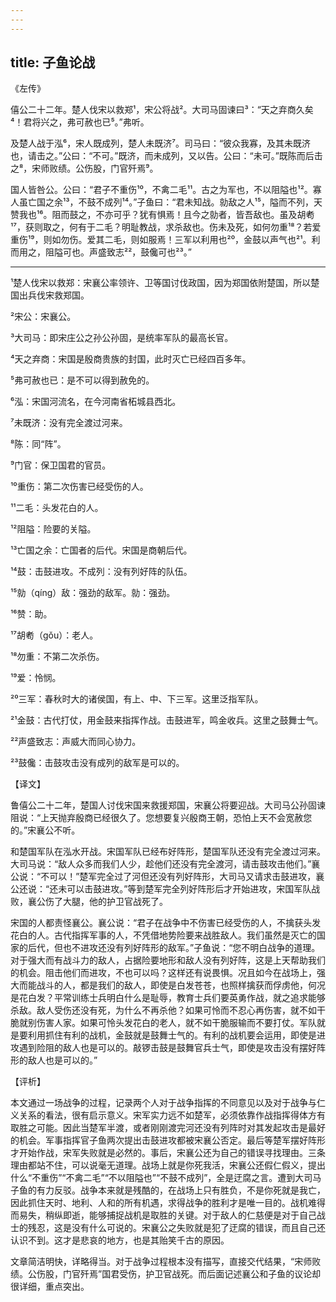 ```yaml
---
---
---
```

title: 子鱼论战
---




《左传》

僖公二十二年。楚人伐宋以救郑¹，宋公将战²。大司马固谏曰³：“天之弃商久矣⁴！君将兴之，弗可赦也已⁵。”弗听。

及楚人战于泓⁶，宋人既成列，楚人未既济⁷。司马曰：“彼众我寡，及其未既济也，请击之。”公曰：“不可。”既济，而未成列，又以告。公曰：“未可。”既陈而后击之⁸，宋师败绩。公伤股，门官歼焉⁹。

国人皆咎公。公曰：“君子不重伤¹⁰，不禽二毛¹¹。古之为军也，不以阻隘也¹²。寡人虽亡国之余¹³，不鼓不成列¹⁴。”子鱼曰：“君未知战。勍敌之人¹⁵，隘而不列，天赞我也¹⁶。阻而鼓之，不亦可乎？犹有惧焉！且今之勍者，皆吾敌也。虽及胡耇¹⁷，获则取之，何有于二毛？明耻教战，求杀敌也。伤未及死，如何勿重¹⁸？若爱重伤¹⁹，则如勿伤。爱其二毛，则如服焉！三军以利用也²⁰，金鼓以声气也²¹。利而用之，阻隘可也。声盛致志²²，鼓儳可也²³。”



***



¹楚人伐宋以救郑：宋襄公率领许、卫等国讨伐政国，因为郑国依附楚国，所以楚国出兵伐宋救郑国。

²宋公：宋襄公。

³大司马：即宋庄公之孙公孙固，是统率军队的最高长官。

⁴天之弃商：宋国是殷商贵族的封国，此时灭亡已经四百多年。

⁵弗可赦也已：是不可以得到赦免的。

⁶泓：宋国河流名，在今河南省柘城县西北。

⁷未既济：没有完全渡过河来。

⁸陈：同“阵”。

⁹门官：保卫国君的官员。

¹⁰重伤：第二次伤害已经受伤的人。

¹¹二毛：头发花白的人。

¹²阻隘：险要的关隘。

¹³亡国之余：亡国者的后代。宋国是商朝后代。

¹⁴鼓：击鼓进攻。不成列：没有列好阵的队伍。

¹⁵勍（qíng）敌：强劲的敌军。勍：强劲。

¹⁶赞：助。

¹⁷胡耇（gǒu）：老人。

¹⁸勿重：不第二次杀伤。

¹⁹爱：怜悯。

²⁰三军：春秋时大的诸侯国，有上、中、下三军。这里泛指军队。

²¹金鼓：古代打仗，用金鼓来指挥作战。击鼓进军，鸣金收兵。这里之鼓舞士气。

²²声盛致志：声威大而同心协力。

²³鼓儳：击鼓攻击没有成列的敌军是可以的。

【译文】

鲁僖公二十二年，楚国人讨伐宋国来救援郑国，宋襄公将要迎战。大司马公孙固谏阻说：“上天抛弃殷商已经很久了。您想要复兴殷商王朝，恐怕上天不会宽赦您的。”宋襄公不听。

和楚国军队在泓水开战。宋国军队已经布好阵形，楚国军队还没有完全渡过河来。大司马说：“敌人众多而我们人少，趁他们还没有完全渡河，请击鼓攻击他们。”襄公说：“不可以！”楚军完全过了河但还没有列好阵形，大司马又请求击鼓进攻，襄公还说：“还未可以击鼓进攻。”等到楚军完全列好阵形后才开始进攻，宋国军队战败，襄公伤了大腿，他的护卫官战死了。

宋国的人都责怪襄公。襄公说：“君子在战争中不伤害已经受伤的人，不擒获头发花白的人。古代指挥军事的人，不凭借地势险要来战胜敌人。我们虽然是灭亡的国家的后代，但也不进攻还没有列好阵形的敌军。”子鱼说：“您不明白战争的道理。对于强大而有战斗力的敌人，占据险要地形和敌人没有列好阵，这是上天帮助我们的机会。阻击他们而进攻，不也可以吗？这样还有说畏惧。况且如今在战场上，强大而能战斗的人，都是我们的敌人，即使是白发苍苍，也照样擒获而俘虏他，何况是花白发？平常训练士兵明白什么是耻辱，教育士兵们要英勇作战，就之追求能够杀敌。敌人受伤还没有死，为什么不再杀他？如果可怜而不忍心再伤害，就不如干脆就别伤害人家。如果可怜头发花白的老人，就不如干脆服输而不要打仗。军队就是要利用抓住有利的战机，金鼓就是鼓舞士气的。有利的战机要会运用，即使是进攻遇到险阻的敌人也是可以的。敲锣击鼓是鼓舞官兵士气，即使是攻击没有摆好阵形的敌人也是可以的。”

【评析】

本文通过一场战争的过程，记录两个人对于战争指挥的不同意见以及对于战争与仁义关系的看法，很有启示意义。宋军实力远不如楚军，必须依靠作战指挥得体方有取胜之可能。因此当楚军半渡，或者刚刚渡完河还没有列阵时对其发起攻击是最好的机会。军事指挥官子鱼两次提出击鼓进攻都被宋襄公否定。最后等楚军摆好阵形才开始作战，宋军失败就是必然的。事后，宋襄公还为自己的错误寻找理由。三条理由都站不住，可以说毫无道理。战场上就是你死我活，宋襄公还假仁假义，提出什么“不重伤”“不禽二毛”“不以阻隘也”“不鼓不成列”，全是迂腐之言。遭到大司马子鱼的有力反驳。战争本来就是残酷的，在战场上只有胜负，不是你死就是我亡，因此抓住天时、地利、人和的所有机遇，求得战争的胜利才是唯一目的。战机难得而易失，稍纵即逝，能够捕捉战机是取胜的关键。对于敌人的仁慈便是对于自己战士的残忍，这是没有什么可说的。宋襄公之失败就是犯了迂腐的错误，而且自己还认识不到。这才是悲哀的地方，也是其贻笑千古的原因。

文章简洁明快，详略得当。对于战争过程根本没有描写，直接交代结果，“宋师败绩。公伤股，门官歼焉”国君受伤，护卫官战死。而后面记述襄公和子鱼的议论却很详细，重点突出。
